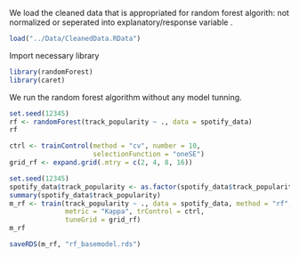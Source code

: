We load the cleaned data that is appropriated for random forest algorith: not normalized or seperated into explanatory/response variable .
```r
load("../Data/CleanedData.RData")
```

Import necessary library
```r
library(randomForest)
library(caret)
```
We run the random forest algorithm without any model tunning.
```r
set.seed(12345)
rf <- randomForest(track_popularity ~ ., data = spotify_data)
rf
```

```r
ctrl <- trainControl(method = "cv", number = 10,
                     selectionFunction = "oneSE")
grid_rf <- expand.grid(.mtry = c(2, 4, 8, 16))
```

```r
set.seed(12345)
spotify_data$track_popularity <- as.factor(spotify_data$track_popularity)
summary(spotify_data$track_popularity)
m_rf <- train(track_popularity ~ ., data = spotify_data, method = "rf",
              metric = "Kappa", trControl = ctrl,
              tuneGrid = grid_rf)
m_rf
```

```r
saveRDS(m_rf, "rf_basemodel.rds")
```

